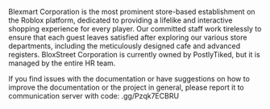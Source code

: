 Blexmart Corporation is the most prominent store-based establishment on the Roblox platform, dedicated to providing a lifelike and interactive shopping experience for every player. Our committed staff work tirelessly to ensure that each guest leaves satisfied after exploring our various store departments, including the meticulously designed cafe and advanced registers. BloxStreet Corporation is currently owned by PostlyTiked, but it is managed by the entire HR team.

If you find issues with the documentation or have suggestions on how to improve the documentation or the project in general, please report it to communication server with code: .gg/Pzqk7ECBRU
